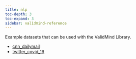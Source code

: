 ```yaml
---
title: nlp
toc-depth: 3
toc-expand: 3
sidebar: validmind-reference
---
```


Example datasets that can be used with the ValidMind Library.

- [cnn_dailymail](nlp/cnn_dailymail.qmd)
- [twitter_covid_19](nlp/twitter_covid_19.qmd)
